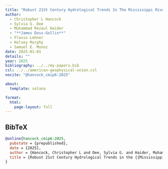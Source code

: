 ```yaml
---
title: "Robust 21St Century Hydrological Trends In The Mississippi River Basin From CMIP6: West-Gets-Drier, East-Gets-Wetter"
author:
  - Christopher L Hancock
  - Sylvia G. Dee
  - Muhammad Rezaul Haider
  - "**James Doss-Gollin**"
  - Flavio Lehner
  - Kelsey Murphy
  - Samuel E. Munoz
date: 2025-01-01
details: ""
year: 2025
bibliography: ../../my-papers.bib
csl: ../../american-geophysical-union.csl
nocite: "@hancock_cmip6:2025"

about:
  template: solana

format:
  html:
    page-layout: full
---
```


## BibTeX

```bibtex
@online{hancock_cmip6:2025,
  pubstate = {prepublished},
  date = {2025},
  author = {Hancock, Christopher L and Dee, Sylvia G. and Haider, Muhammad Rezaul and Doss-Gollin, James and Lehner, Flavio and Murphy, Kelsey and Munoz, Samuel E.},
  title = {Robust 21st Century Hydrological Trends in the {{Mississippi River}} Basin from {{CMIP6}}: West-Gets-Drier, East-Gets-Wetter},
}
```